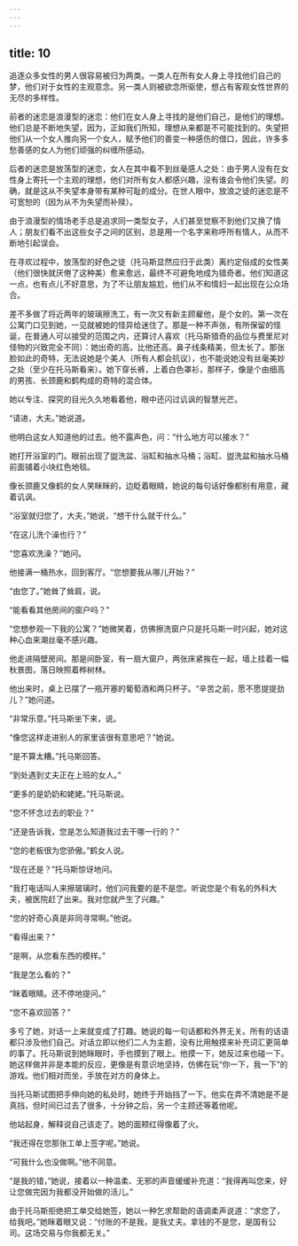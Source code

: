 ```yaml
---
---
---
```

title: 10
---




追逐众多女性的男人很容易被归为两类。一类人在所有女人身上寻找他们自己的梦，他们对于女性的主观意念。另一类人则被欲念所驱使，想占有客观女性世界的无尽的多样性。

前者的迷恋是浪漫型的迷恋：他们在女人身上寻找的是他们自己，是他们的理想。他们总是不断地失望，因为，正如我们所知，理想从来都是不可能找到的。失望把他们从一个女人推向另一个女人，赋予他们的善变一种感伤的借口，因此，许多多愁善感的女人为他们顽强的纠缠所感动。

后者的迷恋是放荡型的迷恋，女人在其中看不到丝毫感人之处：由于男人没有在女性身上寄托一个主观的理想，他们对所有女人都感兴趣，没有谁会令他们失望。的确，就是这从不失望本身带有某种可耻的成分。在世人眼中，放浪之徒的迷恋是不可宽恕的（因为从不为失望而补赎）。

由于浪漫型的情场老手总是追求同一类型女子，人们甚至觉察不到他们又换了情人；朋友们看不出这些女子之间的区别，总是用一个名字来称呼所有情人，从而不断地引起误会。

在寻欢过程中，放荡型的好色之徒（托马斯显然应归于此类）离约定俗成的女性美（他们很快就厌倦了这种美）愈来愈远，最终不可避免地成为猎奇者。他们知道这一点，也有点儿不好意思，为了不让朋友尴尬，他们从不和情妇一起出现在公众场合。

差不多做了将近两年的玻璃擦洗工，有一次又有新主顾雇他，是个女的。第一次在公寓门口见到她，一见就被她的怪异给迷住了。那是一种不声张，有所保留的怪诞，在普通人可以接受的范围之内，还算讨人喜欢（托马斯猎奇的品位与费里尼对怪物的兴致完全不同）：她出奇的高，比他还高。鼻子线条精美，但太长了。那张脸如此的奇特，无法说她是个美人（所有人都会抗议），也不能说她没有丝毫美妙之处（至少在托马斯看来）。她下穿长裤，上着白色罩衫，那样子，像是个由细高的男孩、长颈鹿和鹤构成的奇特的混合体。

她以专注、探究的目光久久地看着他，眼中还闪过讥讽的智慧光芒。

“请进，大夫。”她说道。

他明白这女人知道他的过去。他不露声色，问：“什么地方可以接水？”

她打开浴室的门。眼前出现了盥洗盆、浴缸和抽水马桶；浴缸、盥洗盆和抽水马桶前面铺着小块红色地毯。

像长颈鹿又像鹤的女人笑眯眯的，边眨着眼睛，她说的每句话好像都别有用意，藏着讥讽。

“浴室就归您了，大夫，”她说，“想干什么就干什么。”

“在这儿洗个澡也行？”

“您喜欢洗澡？”她问。

他接满一桶热水，回到客厅。“您想要我从哪儿开始？”

“由您了。”她耸了耸肩，说。

“能看看其他房间的窗户吗？”

“您想参观一下我的公寓？”她微笑着，仿佛擦洗窗户只是托马斯一时兴起，她对这种心血来潮丝毫不感兴趣。

他走进隔壁房间。那是间卧室，有一扇大窗户，两张床紧挨在一起，墙上挂着一幅秋景图，落日映照着桦树林。

他出来时，桌上已摆了一瓶开塞的葡萄酒和两只杯子。“辛苦之前，愿不愿提提劲儿？”她问道。

“非常乐意。”托马斯坐下来，说。

“像您这样走进别人的家里该很有意思吧？”她说。

“是不算太糟。”托马斯回答。

“到处遇到丈夫正在上班的女人。”

“更多的是奶奶和姥姥。”托马斯说。

“您不怀念过去的职业？”

“还是告诉我，您是怎么知道我过去干哪一行的？”

“您的老板很为您骄傲。”鹤女人说。

“现在还是？”托马斯惊讶地问。

“我打电话叫人来擦玻璃时，他们问我要的是不是您。听说您是个有名的外科大夫，被医院赶了出来。我对您就产生了兴趣。”

“您的好奇心真是非同寻常啊。”他说。

“看得出来？”

“是啊，从您看东西的模样。”

“我是怎么看的？”

“眯着眼睛。还不停地提问。”

“您不喜欢回答？”

多亏了她，对话一上来就变成了打趣。她说的每一句话都和外界无关。所有的话语都只涉及他们自己。对话立即以他们二人为主题，没有比用触摸来补充词汇更简单的事了。托马斯说到她眯眼时，手也摸到了眼上。他摸一下，她反过来也碰一下。她这样做并非是本能的反应，更像是有意识地坚持，仿佛在玩“你一下，我一下”的游戏。他们相对而坐，手放在对方的身体上。

当托马斯试图把手伸向她的私处时，她终于开始挡了一下。他实在弄不清她是不是真挡，但时间已过去了很多，十分钟之后，另一个主顾还等着他呢。

他站起身，解释说自己该走了。她的面颊红得像着了火。

“我还得在您那张工单上签字呢。”她说。

“可我什么也没做啊。”他不同意。

“是我的错，”她说，接着以一种温柔、无邪的声音缓缓补充道：“我得再叫您来，好让您做完因为我都没开始做的活儿。”

由于托马斯拒绝把工单交给她签，她以一种乞求帮助的语调柔声说道：“求您了，给我吧。”她眯着眼又说：“付账的不是我，是我丈夫。拿钱的不是您，是国有公司。这场交易与你我都无关。”